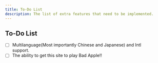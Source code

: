 ---
title: To-Do List
description: The list of extra features that need to be implemented.
---

## To-Do List
- [ ] Multilanguage(Most importantly Chinese and Japanese) and Intl support.
- [ ] The ability to get this site to play Bad Apple!!
